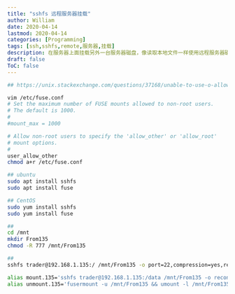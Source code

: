 ```yaml
---
title: "sshfs 远程服务器挂载"
author: William
date: 2020-04-14
lastmod: 2020-04-14
categories: [Programming]
tags: [ssh,sshfs,remote,服务器,挂载]
description: 在服务器上面挂载另外一台服务器磁盘，像读取本地文件一样使用远程服务器磁盘。
draft: false
ToC: false
---
```




```bash
## https://unix.stackexchange.com/questions/37168/unable-to-use-o-allow-other-with-sshfs-option-enabled-in-fuse-conf

vim /etc/fuse.conf
# Set the maximum number of FUSE mounts allowed to non-root users.
# The default is 1000.
#
#mount_max = 1000

# Allow non-root users to specify the 'allow_other' or 'allow_root'
# mount options.
#
user_allow_other
chmod a+r /etc/fuse.conf

## ubuntu
sudo apt install sshfs
sudo apt install fuse

## CentOS
sudo yum install sshfs
sudo yum install fuse

## 
cd /mnt
mkdir From135
chmod -R 777 /mnt/From135

## 
sshfs trader@192.168.1.135:/ /mnt/From135 -o port=22,compression=yes,reconnect,idmap=user,allow_other -o ro

alias mount.135='sshfs trader@192.168.1.135:/data /mnt/From135 -o reconnect,idmap=user,allow_other -o ro'
alias unmount.135='fusermount -u /mnt/From135 && umount -l /mnt/From135'
```





